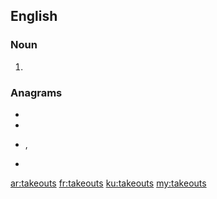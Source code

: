 ==English==

===Noun===
{{head|en|noun plural form}}

# {{plural of|takeout|lang=en}}

===Anagrams===
* {{l|en|outskate}}
* {{l|en|outtakes}}
* {{l|en|stakeout}}, {{l|en|stake out}}
* {{l|en|takes out}}

[[ar:takeouts]]
[[fr:takeouts]]
[[ku:takeouts]]
[[my:takeouts]]